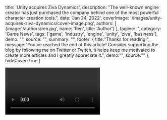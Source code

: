 
  title: 'Unity acquires Ziva Dynamics',
  description: "The well-known engine creator has just purchased the company behind one of the most powerful character creation tools.",
  date: 'Jan 24, 2022',
  coverImage: '/images/unity-acquires-ziva-dynamics/cover-image.png',
  authors: [
    {image:'/authors/ren.jpg', name: 'Ren', title: 'Author'}
  ],
  tagline: '',
  category: 'Game News',
  tags: ['game', 'industry', 'engine', 'unity', 'ziva', 'business'],
  demo: "",
  source: "",
  summary: "",
  footer: {
    title:"Thanks for reading!", 
    message:"You've reached the end of this article! Consider supporting the blog by following me on Twitter or Twitch, it helps keep me motivated to create more articles and I greatly appreciate it.",
    demo:"",
    source:""
  },
  hideCover: true
}


<Video url="https://www.youtube.com/watch?v=xeBpp3GcScM" className="mb-4" />

Chances are if you've played a few banger games like Marvel's Spider-man: Miles Morales, Hellblade II, or seen films like Godzilla vs Kong, then you've witnessed the character creation software developed by Ziva Dynamics.

The Ziva team was co-founded by Academy Award-winner James Jacobs (CEO), a USC Viterbi School of Engineering professor Jernej Barbic (CTO), and Canadian businessman Chris Godsall. Their flagship software, Ziva VFX, is used to digitally replicate the physics and materials of soft tissue, such as muscles, fat, and skin, allowing artists to create some pretty life-like characters. 

Unity, the well-known video game engine creator has announced it's purchase of Ziva Dynamics in an effort to make digital character creation tools more accessible. 

<Blockquote name="Unity">
    Creating digital humans that meet the quality and natural dynamics needed to truly satisfy our minds can be a complicated and painful effort, requiring both expert knowledge and extreme perseverance.
</Blockquote>

In addition to the annoucement, both teams also revealed project Emma, which is powered by state-of-the-art machine learning and is running real-time in Unity. 

<Blockquote name="Unity">
Her model was trained with over 30 terabytes of unique 4D data using the ZRT Trainer, which enables her to emote over 72,000 trained shapes and achieve entirely novel face poses. This is deep tech for amazingly realistic animation and incredibly emotive performances; letting characters shine even in demanding real-time environments. And soon, it will be accessible to artists and creators of all levels.
</Blockquote>

This new level of digital design, interactivity, and accessibility for all levels of artists is no doubt thanks for the democratization of tools Unity has purchased within the past year. These include 3D data handling company Pixyz Software, environment developer SpeedTree, remote desktop streaming tool creator Parsec, VFX platform Weta Digital, and collaboration tool maker SyncSketch.

Be sure to check out the <a href="https://blog.unity.com/technology/welcome-ziva-dynamics" target="_blank" rel="noopener noreferrer">Unity blog</a>, where you can read more on the annoucement and Unity's plans going forward.